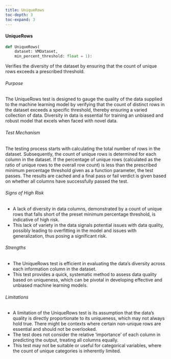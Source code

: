 ```yaml
---
title: UniqueRows
toc-depth: 3
toc-expand: 3
---
```







#### UniqueRows

```python
def UniqueRows(
    dataset: VMDataset,
    min_percent_threshold: float = 1):
```

Verifies the diversity of the dataset by ensuring that the count of unique rows exceeds a prescribed threshold.

###### Purpose

The UniqueRows test is designed to gauge the quality of the data supplied to the machine learning model by
verifying that the count of distinct rows in the dataset exceeds a specific threshold, thereby ensuring a varied
collection of data. Diversity in data is essential for training an unbiased and robust model that excels when faced
with novel data.

###### Test Mechanism

The testing process starts with calculating the total number of rows in the dataset. Subsequently, the count of
unique rows is determined for each column in the dataset. If the percentage of unique rows (calculated as the ratio
of unique rows to the overall row count) is less than the prescribed minimum percentage threshold given as a
function parameter, the test passes. The results are cached and a final pass or fail verdict is given based on
whether all columns have successfully passed the test.

###### Signs of High Risk

- A lack of diversity in data columns, demonstrated by a count of unique rows that falls short of the preset
minimum percentage threshold, is indicative of high risk.
- This lack of variety in the data signals potential issues with data quality, possibly leading to overfitting in
the model and issues with generalization, thus posing a significant risk.

###### Strengths

- The UniqueRows test is efficient in evaluating the data's diversity across each information column in the dataset.
- This test provides a quick, systematic method to assess data quality based on uniqueness, which can be pivotal in
developing effective and unbiased machine learning models.

###### Limitations

- A limitation of the UniqueRows test is its assumption that the data's quality is directly proportionate to its
uniqueness, which may not always hold true. There might be contexts where certain non-unique rows are essential and
should not be overlooked.
- The test does not consider the relative 'importance' of each column in predicting the output, treating all
columns equally.
- This test may not be suitable or useful for categorical variables, where the count of unique categories is
inherently limited.




 
